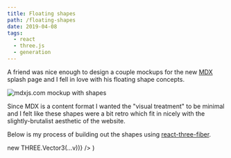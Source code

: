 ```yaml
---
title: Floating shapes
path: /floating-shapes
date: 2019-04-08
tags:
  - react
  - three.js
  - generation
---
```



A friend was nice enough to design a couple mockups for the
new [MDX](https://mdxjs.com) splash page and I fell in love
with his floating shape concepts.

![mdxjs.com mockup with shapes](https://c8r.imgix.net/4804cd1131c8823914e19880/image.png)

Since MDX is a content format I wanted the "visual treatment"
to be minimal and I felt like these shapes were a bit retro
which fit in nicely with the slightly-brutalist aesthetic
of the website.

Below is my process of building out the shapes using
[react-three-fiber](https://github.com/drcmda/react-three-fiber).

  <group>
    <line>
      <geometry
        attach="geometry"
        vertices={vertices.map(v => new THREE.Vector3(...v))}
      />
    </line>
    <mesh>
      <octahedronGeometry attach="geometry" />
      <meshBasicMaterial attach="material" color="tomato" transparent />
    </mesh>
  </group>
)

<Canvas height="400px">
  <Step1 />
</Canvas>
